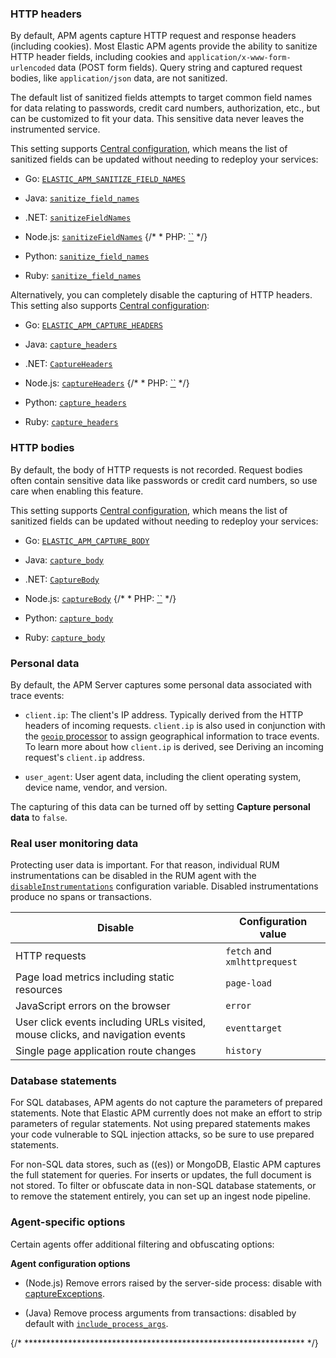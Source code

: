 


<div id="filtering"></div>

<ApmDataSecurityDataFilters />

<div id="filters-http-header"></div>

### HTTP headers

By default, APM agents capture HTTP request and response headers (including cookies).
Most Elastic APM agents provide the ability to sanitize HTTP header fields,
including cookies and `application/x-www-form-urlencoded` data (POST form fields).
Query string and captured request bodies, like `application/json` data, are not sanitized.

The default list of sanitized fields attempts to target common field names for data relating to
passwords, credit card numbers, authorization, etc., but can be customized to fit your data.
This sensitive data never leaves the instrumented service.

This setting supports [Central configuration](((kibana-ref))/agent-configuration.html),
which means the list of sanitized fields can be updated without needing to redeploy your services:

* Go: [`ELASTIC_APM_SANITIZE_FIELD_NAMES`](((apm-go-ref-v))/configuration.html#config-sanitize-field-names)
* Java: [`sanitize_field_names`](((apm-java-ref-v))/config-core.html#config-sanitize-field-names)
* .NET: [`sanitizeFieldNames`](((apm-dotnet-ref-v))/config-core.html#config-sanitize-field-names)
* Node.js: [`sanitizeFieldNames`](((apm-node-ref-v))/configuration.html#sanitize-field-names)
    {/* * PHP: [``](https://www.elastic.co/guide/en/apm/agent/php/${variables['apm-php-branch']}) */}

* Python: [`sanitize_field_names`](((apm-py-ref-v))/configuration.html#config-sanitize-field-names)
* Ruby: [`sanitize_field_names`](((apm-ruby-ref-v))/configuration.html#config-sanitize-field-names)

Alternatively, you can completely disable the capturing of HTTP headers.
This setting also supports [Central configuration](((kibana-ref))/agent-configuration.html):

* Go: [`ELASTIC_APM_CAPTURE_HEADERS`](((apm-go-ref-v))/configuration.html#config-capture-headers)
* Java: [`capture_headers`](((apm-java-ref-v))/config-core.html#config-capture-headers)
* .NET: [`CaptureHeaders`](((apm-dotnet-ref-v))/config-http.html#config-capture-headers)
* Node.js: [`captureHeaders`](((apm-node-ref-v))/configuration.html#capture-headers)
    {/* * PHP: [``](https://www.elastic.co/guide/en/apm/agent/php/${variables['apm-php-branch']}) */}

* Python: [`capture_headers`](((apm-py-ref-v))/configuration.html#config-capture-headers)
* Ruby: [`capture_headers`](((apm-ruby-ref-v))/configuration.html#config-capture-headers)

<div id="filters-http-body"></div>

### HTTP bodies

By default, the body of HTTP requests is not recorded.
Request bodies often contain sensitive data like passwords or credit card numbers,
so use care when enabling this feature.

This setting supports [Central configuration](((kibana-ref))/agent-configuration.html),
which means the list of sanitized fields can be updated without needing to redeploy your services:

* Go: [`ELASTIC_APM_CAPTURE_BODY`](((apm-go-ref-v))/configuration.html#config-capture-body)
* Java: [`capture_body`](((apm-java-ref-v))/config-core.html#config-capture-body)
* .NET: [`CaptureBody`](((apm-dotnet-ref-v))/config-http.html#config-capture-body)
* Node.js: [`captureBody`](((apm-node-ref-v))/configuration.html#capture-body)
    {/* * PHP: [``](https://www.elastic.co/guide/en/apm/agent/php/${variables['apm-php-branch']}) */}

* Python: [`capture_body`](((apm-py-ref-v))/configuration.html#config-capture-body)
* Ruby: [`capture_body`](((apm-ruby-ref-v))/configuration.html#config-capture-body)

<div id="filters-personal-data"></div>

### Personal data

By default, the APM Server captures some personal data associated with trace events:

* `client.ip`: The client's IP address. Typically derived from the HTTP headers of incoming requests.
    `client.ip` is also used in conjunction with the [`geoip` processor](((ref))/geoip-processor.html) to assign
    geographical information to trace events. To learn more about how `client.ip` is derived,
    see <DocLink id="serverlessObservabilityApmAnonymousAuthentication" section="deriving-an-incoming-requests-clientip-address">Deriving an incoming request's `client.ip` address</DocLink>.

* `user_agent`: User agent data, including the client operating system, device name, vendor, and version.

The capturing of this data can be turned off by setting
**Capture personal data** to `false`.

<div id="filters-real-user-data"></div>

### Real user monitoring data

Protecting user data is important.
For that reason, individual RUM instrumentations can be disabled in the RUM agent with the
[`disableInstrumentations`](((apm-rum-ref-v))/configuration.html#disable-instrumentations) configuration variable.
Disabled instrumentations produce no spans or transactions.

| Disable | Configuration value |
|---|---|
| HTTP requests | `fetch` and `xmlhttprequest` |
| Page load metrics including static resources | `page-load` |
| JavaScript errors on the browser | `error` |
| User click events including URLs visited, mouse clicks, and navigation events | `eventtarget` |
| Single page application route changes | `history` |

<div id="filters-database-statements"></div>

### Database statements

For SQL databases, APM agents do not capture the parameters of prepared statements.
Note that Elastic APM currently does not make an effort to strip parameters of regular statements.
Not using prepared statements makes your code vulnerable to SQL injection attacks,
so be sure to use prepared statements.

For non-SQL data stores, such as ((es)) or MongoDB,
Elastic APM captures the full statement for queries.
For inserts or updates, the full document is not stored.
To filter or obfuscate data in non-SQL database statements,
or to remove the statement entirely,
you can set up an ingest node pipeline.

<div id="filters-agent-specific"></div>

### Agent-specific options

Certain agents offer additional filtering and obfuscating options:

**Agent configuration options**

* (Node.js) Remove errors raised by the server-side process:
    disable with [captureExceptions](((apm-node-ref-v))/configuration.html#capture-exceptions).

* (Java) Remove process arguments from transactions:
    disabled by default with [`include_process_args`](((apm-java-ref-v))/config-reporter.html#config-include-process-args).

{/* **************************************************************** */}

